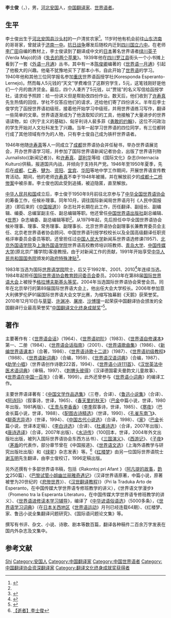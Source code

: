 {{Infobox_Person
| name =李士俊
| other_names =罗伦、孟凌、{{lang-eo|Laŭlum}}、{{lang-eo|V. Kanto}}、{{lang-eo|V. Kanto}}、{{lang-eo|H.M}}、{{lang-eo|Laŭmul}}
|image=Laŭlumo.jpg
|box_width=150px
|occupation= [[翻译家|翻译家]]、[[世界语者|世界语者]]
| period = 
| Sex = 男
|birth_date= {{birth date|1923|3|29}}
|birth_place={{ROC-1912}}[[河北省|河北省]][[安国县|安国县]]
|death_date= {{death date and age|2012|11|10|1923|3|29}}
|death_place= {{PRC}}[[北京市|北京市]]
| nationality ={{PRC}}
| party = [[中国民主同盟|中国民主同盟]] 
| relatives = 
|awards= [[格拉博夫斯基奖|格拉博夫斯基头等奖]]（2003）、 [[中国翻译文化终身成就奖|中国翻译文化终身成就奖]] （2010）
}}

'''李士俊'''（{{lang-eo|Laŭlum}}，{{bd|1923年|3月29日|2012年|11月10日|catIdx=Li李士俊}}），男，[[河北|河北]][[安国市|安国]]人，[[中华人民共和国|中国]][[翻译家|翻译家]]、[[世界语者|世界语者]]。

== 生平 ==
李士俊出生于[[河北|河北]][[安国县|安国县]][[沙头村|沙头村]]的一户清贫农家<ref name="#1">{{Cite web |url=http://www.china.com.cn/book/txt/2009-08/26/content_18403312.htm |title=翻译家、作家李士俊：世界语界的奇才 |access-date=2012-01-02 |archive-date=2020-10-07 |archive-url=https://web.archive.org/web/20201007130511/http://www.china.com.cn/book/txt/2009-08/26/content_18403312.htm |dead-url=no }}</ref>。11岁时他有机会前往[[山东|山东]][[济南|济南]]的哥哥家，曾就读于[[济南一中|济南一中]]。[[抗日战争|抗日战争]]爆发后随校内迁到[[四川|四川]][[国立六中|国立六中]]。在老师[[李广田|李广田]]自编的教材上，李士俊读到了翻译成中文的[[日本|日本]]著名世界语者[[绿川英子|绿川英子]](Verda Majo)的诗《[[失去的两个苹果|失去的两个苹果]]》。1939年他在[[四川|四川]][[罗江县|罗江县]]街头一个小书摊上看到了一套《[[外语一月通|外语一月通]]》丛书，其中有一本[[陈俊卿|陈俊卿]]编著的《[[世界语一月通|世界语一月通]]》引起了他极大的兴趣。他毫不犹豫地买下了那本小书，自此开始了[[世界语|世界语]]的学习。1940年他和其他三位同学报名参加[[重庆|重庆]]世界语函授学社(Koresponda Esperanto-Lernejo)。然而每人5元钱的“天文”学费难住了这群穷学生，5元，这笔钱刚好是他们一个月的救济贷金。最后，四个人凑齐了5元钱，以“贾铭”的名义写信给函授学社，请求给予照顾：给一份讲义但是帮助改四份作业。数天后，他们收到了[[许寿真|许寿真]]先生热情的回信，学社不仅答应他们的请求，还给他们寄了四份讲义。半年后李士俊学完了函授世界语初级班，接着他开始学习中级班，并用世界语练习写作，翻译一些简单的文章。世界语逐渐成为了他汲取知识的工具，他接触了大量进步的世界语读物，如《列宁主义的基础》、匈牙利诗人裴多菲《[[勇敢的约翰|勇敢的约翰]]》，这位不问政治的学生开始对人文社科发生了兴趣。当年一起学习世界语的四位同学，有三位都转行成了其他领域有作为的人物，只有李士俊自己成为铁杆世界语者。

1946年他随[[许寿真|许寿真]]等人一同成立了[[成都|成都]]世界语协会并任秘书，举办世界语展览会，开办世界语学习班，并参加了国际世界语新闻记者协会，出版了世界语刊物Jurnalisto(《新闻记者》)，和[[许寿真|许寿真]]、[[邵利华|邵利华]]等给《国际文化》杂志(Internacia Kulturo)供稿，报道国共内战，并倾向于支持共产党。1946年至1950年夏季，先后在[[成都|成都]]、[[仁寿县|仁寿]]、[[犍为|犍为]]、[[资阳市|资阳]]、[[宜宾|宜宾]]、[[华阳|华阳]]等地中学工作期间，开展世界语宣传教育活动。期间，他的老师[[许寿真|许寿真]]不幸于1948年被捕，并在解放前夕的[[成都十二桥惨案|成都十二桥惨案]]中被杀害。李士俊也因此受到追捕，被迫隐匿，直至解放。

[[中华人民共和国|中华人民共和国]]成立后，李士俊于1950年9月前往北京参与了[[中华全国世界语协会|中华全国世界语协会]]的筹备工作，任候补理事。同年10月，调往国际新闻局世界语月刊《人民中国报道》（即后来的《[[中国报道_(杂志)|中国报道]]》）杂志社并长期在此工作，历任翻译、副组长、副编辑、编委、总编室副主任、副总编辑等职。他还曾任[[中国世界语出版社|中国世界语出版社]]副总编辑、《[[世界|世界]]》杂志编委、副总编辑等职<ref name="#1"/>。从1979年起，先后担任中华全国世界语协会候补理事、理事、常务理事、副理事长、北京世界语协会副理事长兼教育委员会主任、北京老世界语者协会顾问、中国世界语刊授学校校长以及全国高级翻译任职资格评审委员会委员等职。还曾担任过[[中国人民大学|中国人民大学]]新闻系世界语选修课(1957)、[[北京外国语学院|北京外国语学院]]及[[上海外国语学院|上海外国语学院]]世界语高校教师培训班教师、[[青岛大学|青岛大学]]、[[中国传媒大学|中国传媒大学]](原北京广播学院)客座教授。由于对新闻工作的贡献，1991年开始享受[[中华人民共和国国务院|中华人民共和国国务院]]颁发的[[政府特殊津贴|政府特殊津贴]]<ref>{{Cite web |url=http://www.fanyirensheng.com/yijieyijia/20/ |title=李士俊 - 大型文化系列纪录片《翻译人生》 |access-date=2012-12-27 |archive-url=https://web.archive.org/web/20140116130538/http://www.fanyirensheng.com/yijieyijia/20/ |archive-date=2014-01-16 |dead-url=yes }}</ref>。

1983年当选为国际[[世界语学院|世界语学院]]院士，后又于1992年、2001、2010<ref>{{Cite web |url=http://www.akademio-de-esperanto.org/oficialaj_informoj/oficialaj_informoj_13_2010.html |title=Elekto de triono de la akademianoj |access-date=2015-04-03 |archive-date=2021-03-22 |archive-url=https://web.archive.org/web/20210322183003/https://www.akademio-de-esperanto.org/oficialaj_informoj/oficialaj_informoj_13_2010.html |dead-url=no }}</ref>年连续当选。1984年起担任[[国际世界语协会教育顾问委员会|国际世界语协会教育顾问委员会]]委员。2003年在第88届[[国际世界语大会|国际世界语大会]]上被授予[[格拉博夫斯基奖|格拉博夫斯基头等奖]]。2004年当选国际世界语协会荣誉会员。同年在北京举行的第89届国际世界语大会上，他出任大会大学校长。2006年参加意大利佛罗伦萨91届国际世界语大会文学比赛，为缩写独幕剧《天鹅》获荣誉奖。2010年12月10日与[[草婴|草婴]]、[[许渊冲|许渊冲]]、[[屠岸|屠岸]]、[[沙博理|沙博理]]一起荣获中国翻译协会颁发的全国翻译行业最高荣誉奖“[[中国翻译文化终身成就奖|中国翻译文化终身成就奖]]”<ref>{{Cite web |url=http://news.163.com/10/1202/14/6MTHCBIO00014JB6.html |title=中国翻译文化终身成就奖：著名翻译家李士俊 |access-date=2012-01-02 |archive-url=https://web.archive.org/web/20140116121214/http://news.163.com/10/1202/14/6MTHCBIO00014JB6.html |archive-date=2014-01-16 |dead-url=yes }}</ref>。

== 著作 ==
主要著作有：《[[世界语会话|世界语会话]]》（1964）、《[[世界语初阶|世界语初阶]]》（1983）、《[[世界语自修课本|世界语自修课本]]》第一、二册（1984）、《[[世界语会话指南|世界语会话指南]]》（2001）、《[[世界语歌曲集|世界语歌曲集]]》（1986）、《[[新编世界语课本|新编世界语课本]]》（合著，1986）、《[[世界语诗歌十二讲|世界语诗歌十二讲]]》（1987）、《[[世界语初级教程|世界语初级教程]]》（1988）、《[[世界语新词典|世界语新词典]]》（合编，1959）、《[[世界语汉语词典|世界语汉语词典]]》（合编，1987）、《[[助学小唱|助学小唱]]》（世界语创作诗歌222首，1994）、《[[世界语小诗111首|世界语小诗111首]]》、《[[汉世英法中医术语词典|汉世英法中医术语词典]]》（审稿，1997）、《[[刺猬头彼得|刺猬头彼得]]》（汉译德国霍夫曼韵文儿童故事）、《[[世界语在中国一百年|世界语在中国一百年]]》（合著，1999）。此外还曾参与《[[世界语小词典|世界语小词典]]》的编译工作。

主要世界语译著有：《[[中国文学作品选集|中国文学作品选集]]》（三卷，合译）、《[[鲁迅小说集|鲁迅小说集]]》（合译）、《[[阿诗玛|阿诗玛]]》（叙事诗，世译，1965）、《[[春天里的秋天|春天里的秋天]]》（[[巴金|巴金]]中篇小说，世译，1980年出版，1981再版）、《[[王贵与李香香|王贵与李香香]]》（[[李季|李季]]叙事诗，世译，1985）、《[[寒夜|寒夜]]》（巴金长篇小说，世译，1988）、《[[配图古诗精选|配图古诗精选]]》（世译，1990）、《[[孔雀东南飞|孔雀东南飞]]》、《[[聊斋志异|聊斋志异]]选》（世译，1994）、《[[中国古代小说选|中国古代小说选]]》（合译，1998）、《[[家_(小说)|家]]》（[[巴金|巴金]]长篇小说，世译本定稿）、《[[李白诗选|李白诗选]]》（合译）、《[[杜甫诗选|杜甫诗选]]》（合译，2007年出版）、《[[唐诗选译|唐诗选译]]》（合译，2007年出版）、《[[水浒传|水浒传]]》（100回本，世译，2004年外文出版社出版，被列入国际世界语协会东西方丛书）、《[[三国演义|三国演义]]》、《[[西游记|西游记]]》、《[[子夜_(小说)|子夜]]》（[[茅盾|茅盾]]的代表作，部分章节曾在《中国报道》、《[[世界语文选|世界语文选]]》（上海外语教学与研究出版社出版）和《[[绿星|绿星]]》杂志发表）等。<ref>[http://www.dfdaily.com/html/150/2012/11/14/894051.shtml 【逝者】李士俊]{{dead link|date=2018年3月 |bot=InternetArchiveBot |fix-attempted=yes }}</ref>《[[红楼梦|红楼梦]]》由另一位国际世界语院士[[谢玉明|谢玉明]]先生翻译，由李士俊校订，1996定稿出版。

另外还撰有十多部世界语书稿，包括《Rakontoj pri Afant 》（[[阿凡提的故事|阿凡提的故事]]，[[韵文|韵文]]250篇）、《[[巴黎试管小姐幽兰丽雅奇遇记|巴黎试管小姐幽兰丽雅奇遇记]]》（汉译世界语原著，中篇小说，原著被誉为20世纪的《[[悲惨世界|悲惨世界]]》）、《[[汉世翻译教程|汉世翻译教程]])》（Pri la Traduka Arto de Esperanto，在中国传媒大学世界语专修班教学的讲义），《世界语文学漫步》（Promeno tra la Esperanta Literaturo，在中国传媒大学世界语专修班教学的讲义）、《[[世界语进修读本学习辅导|世界语进修读本学习辅导]]》，编译了《[[中华谚语俗语选|中华谚语俗语选]]》（5000多条），《[[世界语学习词典|世界语学习词典]]》（在[[日本|日本]][[近畿地方|关西地区]]《[[世界语运动|世界语运动]]》月刊已经连载64期）、《红楼梦、家、鲁迅小说全集翻译问题研究》、《国际语问题论文集》等。

撰写有书评、杂文、小说、诗歌、剧本等数百篇，翻译各种稿件二百余万字发表在国内外杂志及文集中。

== 参考文献 ==
{{reflist}}

{{翻译文化终身成就奖获得者}}

{{Authority control}}
{{DEFAULTSORT:Li shijun}}
[[Category:李姓|Shi]]
[[Category:安国人|Category:安国人]]
[[Category:中国翻译家|Category:中国翻译家]]
[[Category:中国世界语者|Category:中国世界语者]]
[[Category:中国翻译协会资深翻译家|Category:中国翻译协会资深翻译家]]
[[Category:翻译文化终身成就奖获得者|Category:翻译文化终身成就奖获得者]]